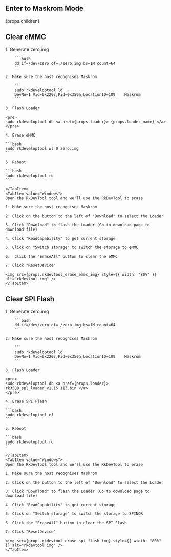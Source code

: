 ## Enter to Maskrom Mode

<div>

{props.children}

</div>

## Clear eMMC

<Tabs queryString="Host">
    <TabItem value="Linux/MacOS">
    1. Generate zero.img

        ```bash
        dd if=/dev/zero of=./zero.img bs=1M count=64
        ```

    2. Make sure the host recognises Maskrom

        ```
        sudo rkdeveloptool ld
        DevNo=1	Vid=0x2207,Pid=0x350a,LocationID=109	Maskrom
        ```

    3. Flash Loader

    <pre>
    sudo rkdeveloptool db <a href={props.loader}> {props.loader_name} </a>
    </pre>

    4. Erase eMMC

    ```bash
    sudo rkdeveloptool wl 0 zero.img
    ```

    5. Reboot

    ```bash
    sudo rkdeveloptool rd
    ```

    </TabItem>
    <TabItem value="Windows">
    Open the RkDevTool tool and we'll use the RkDevTool to erase

    1. Make sure the host recognises Maskrom

    2. Click on the button to the left of "Download" to select the Loader

    3. Click "Download" to flash the Loader (Go to download page to download file)

    4. Click "ReadCapability" to get current storage

    5. Click on "Switch storage" to switch the storage to eMMC

    6.  Click the "EraseAll" button to clear the eMMC

    7. Click "ResetDevice"

    <img src={props.rkdevtool_erase_emmc_img} style={{ width: "80%" }} alt="rkdevtool img" />
    </TabItem>

</Tabs>

## Clear SPI Flash

<Tabs queryString="Host">
    <TabItem value="Linux/MacOS">
    1. Generate zero.img

        ```bash
        dd if=/dev/zero of=./zero.img bs=1M count=64
        ```

    2. Make sure the host recognises Maskrom

        ```
        sudo rkdeveloptool ld
        DevNo=1	Vid=0x2207,Pid=0x350a,LocationID=109	Maskrom
        ```

    3. Flash Loader

    <pre>
    sudo rkdeveloptool db <a href={props.loader}> rk3588_spl_loader_v1.15.113.bin </a>
    </pre>

    4. Erase SPI Flash

    ```bash
    sudo rkdeveloptool ef
    ```

    5. Reboot

    ```bash
    sudo rkdeveloptool rd
    ```

    </TabItem>
    <TabItem value="Windows">
    Open the RkDevTool tool and we'll use the RkDevTool to erase

    1. Make sure the host recognises Maskrom

    2. Click on the button to the left of "Download" to select the Loader

    3. Click "Download" to flash the Loader (Go to download page to download file)

    4. Click "ReadCapability" to get current storage

    5. Click on "Switch storage" to switch the storage to SPINOR

    6. Click the "EraseAll" button to clear the SPI Flash

    7. Click "ResetDevice"

    <img src={props.rkdevtool_erase_spi_flash_img} style={{ width: "80%" }} alt="rkdevtool img" />
    </TabItem>

</Tabs>
